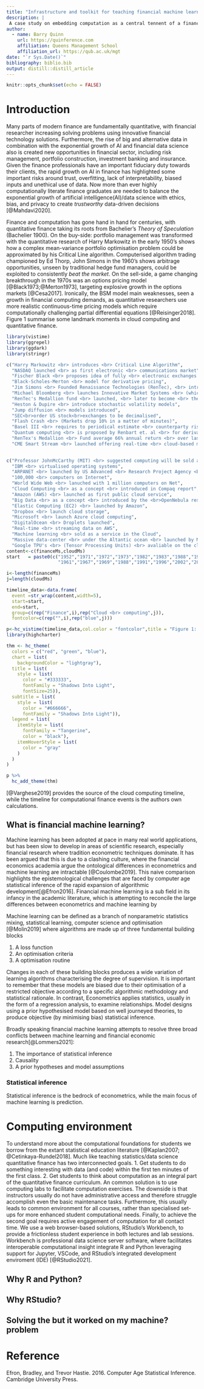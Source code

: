 ```yaml
---
title: "Infrastructure and toolkit for teaching financial machine learning"
description: |
 A case study on embedding computation as a central tennent of a finance curicullum.
author:
  - name: Barry Quinn 
    url: https://quinference.com
    affiliation: Queens Management School
    affiliation_url: https://qub.ac.uk/mgt
date: "`r Sys.Date()`"
bibliography: biblio.bib
output: distill::distill_article
---
```


```r
knitr::opts_chunk$set(echo = FALSE)
```
# Introduction

Many parts of modern finance are fundamentally quantitative, with financial researcher increasing solving problems using innovative financial technology solutions.  Furthermore, the rise of big and alternative data in combination with the exponential growth of AI and financial data science also is created new opportunities in financial sector, including risk management, portfolio construction, investment banking and insurance.  Given the finance professionals have an important fiduciary duty towards their clients, the rapid growth on AI in finance has highlighted some important risks around trust, overfitting, lack of interpretability, biased inputs and unethical use of data.  Now more than ever highly computationally literate finance graduates are needed to balance the exponential growth of artificial intelligence(AI)/data science with ethics, bias, and privacy to create *trustworthy* data-driven decisions [@Mahdavi2020].

Finance and computation has gone hand in hand for centuries, with quantitative finance taking its roots from Bachelier’s *Theory of Speculation* (Bachelier 1900). On the buy-side: portfolio management was transformed with the quantitative research of Harry Markowitz in the early 1950’s shows how a complex mean-variance portfolio optimisation problem could be approximated by his Critical Line algorithm. Computerised algorithm trading championed by Ed Thorp, John Simons in the 1960’s shows arbitrage opportunities, unseen by traditional hedge fund managers, could be exploited to consistently *beat the market*.  On the sell-side, a game changing breakthrough in the 1970s was an options pricing model [@Black1973;@Merton1973], targeting explosive growth in the options markets [@Cesa2017]. Ironically, the BSM model main weaknesses, seen a growth in financial computing demands, as quantitative researchers use more realistic continuous-time pricing models which require computationally challenging partial differential equations [@Reisinger2018].  Figure 1 summarise some landmark moments in cloud computing and quantitative finance.


```r
library(vistime)
library(ggrepel)
library(ggdark)
library(stringr)

c("Harry Markowitz <br> introduces <br> Critical Line Algorithm",
  "NASDAQ launched <br> as first electronic <br> communications market",
  "Fischer Black <br> proposes idea of fully <br> electronic exchanges <br> in a landmark paper",
  "Black-Scholes-Merton <br> model for derivative pricing",
  "Jim Simons <br> Founded Renaissance Technologies (RenTec), <br> introducing complex mathematical trading algorithms to markets",
  "Michael Bloomberg <br> launches Innovative Market Systems <br> (which become Bloomberg LLP)",
  "RenTec's Medallion fund <br> launched, <br> later to become <br> the most successful hedge fund in history",
  "Heston & Dupire <br> introduce stochastic volatility models",
  "Jump diffusion <br> models introduced",
  "SEC<br>order US stock<br>exchanges to be decimalised",
  "Flash Crash <br> (Markets drop 10% in a matter of minutes)",
  "Basel III <br> requires to periodical estimate <br> counterparty risk of complex derivatives",
  "Quantum computing <br> is proposed by Renbart et. al <br> for derivative pricing",
  "RenTex's Medallion <br> Fund average 66% annual return <br> over last 30 years",
  "CME Smart Stream <br> launched offering real-time <br> cloud-based market data")->financeMs
  

c("Professor JohnMcCarthy (MIT) <br> suggested computing will be sold as a utility",
  "IBM <br> virtualised operating systems",
  "ARPANET <br> launched by US Advanced <br> Research Project Agency <br> connect 4 university computer systems",
  "100,000 <br> computers on Internet",
  "World Wide Web <br> lanuched with 1 million computers on Net",
  "Cloud Computing <br> as a concept <br> introduced in Compaq report",
  "Amazon (AWS) <br> launched as first public cloud service",
  "Big Data <br> as a concept <br> introduced by the <br>OpenNebula research project launched",
  "Elastic Computing (EC2) <br> launched by Amazon",
  "Dropbox <br> launch cloud storage",
  "Microsoft <br> launch Azure cloud computing",
  "DigitalOcean <br> Droplets launched",
  "Real-time <br> streaming data on AWS",
  "Machine learning <br> sold as a service in the Cloud",
  "Massive data-center <br> under the Altantic ocean <br> launched by Microsoft",
  "Google TPU's <br> (Tensor Processing Units) <br> avaliable on the cloud, <br> introducing tensor-based mathematical to public")->cloudMs            
content<-c(financeMs,cloudMs)            
start   = paste0(c("1952","1971","1972","1973","1982","1983","1988","1993","2000","2001","2010","2013","2017","2018","2019",
                   "1961","1967","1969","1988","1991","1996","2002","2005","2006","2007","2010","2012","2013","2015","2018","2019"),"-01-01")

i<-length(financeMs)
j=length(cloudMs)

timeline_data<-data.frame(
  event =str_wrap(content,width=5),
  start=start,
  end=start,
  group=c(rep("Finance",i),rep("Cloud <br> computing",j)),
  fontcolor=c(rep("",i),rep("blue",j)))

p<-hc_vistime(timeline_data,col.color = "fontcolor",title = "Figure 1: Timeline of landscape computing events in finance and cloud computing")
library(highcharter)

thm <- hc_theme(
  colors = c("red", "green", "blue"),
  chart = list(
    backgroundColor = "lightgray"),
  title = list(
    style = list(
      color = "#333333",
      fontFamily = "Shadows Into Light",
      fontSize=25)),
  subtitle = list(
    style = list(
      color = "#666666",
      fontFamily = "Shadows Into Light")),
  legend = list(
    itemStyle = list(
      fontFamily = "Tangerine",
      color = "black"),
    itemHoverStyle = list(
      color = "gray"
    )
  )
)

p %>%
  hc_add_theme(thm)
```

<figurecaption> [@Varghese2019] provides the source of the cloud computing timeline, while the timeline for computational finance events is the authors own calculations. <figurecaption/>

## What is financial machine learning?
Machine learning has been adopted at pace in many real world applications, but has been slow to develop in areas of scientific research, especially financial research where tradition econometric techniques dominate.  It has been argued that this is due to a clashing culture, where the financial economics academia argue the ontological differences in econometrics and machine learning are intractable [@Coulombe2019]. This naive comparison highlights the epistemological challenges that are faced by computer age statistical inference of the rapid expansion of algorithmic development[@Efron2016]. Financial machine learning is a sub field in its infancy in the academic literature, which is attempting to reconcile the large differences between econometrics and machine learning by

Machine learning can be defined as a branch of nonparametric statistics mixing, statistical learning, computer science and optimisation [@Molin2019] where algorithms are made up of three fundamental building blocks

1. A loss function
2. An optimisation criteria
3. A optimisation routine    

Changes in each of these building blocks produces a wide variation of learning algorithms characterising the degree of supervision. It is important to remember that these models are biased due to their optimisation of a restricted objective according to a specific algorithmic methodology and statistical rationale.  In contrast, Econometrics applies statistics, usually in the form of a regression analysis, to examine relationships. Model designs using a prior hypothesised model based on well journeyed theories, to produce objective (by minimising bias) statistical inference.  

Broadly speaking financial machine learning attempts to resolve three broad conflicts between machine learning and financial economic research[@Lommers2021]:

1. The importance of statistical inference
2. Causality
3. A prior hypotheses and model assumptions

### Statistical inference
Statistical inference is the bedrock of econometrics, while the main focus of machine learning is prediction.

# Computing environment
To understand more about the computational foundations for students we borrow from the extant statistical education literature [@Kaplan2007; @Cetinkaya-Rundel2018].  Much like teaching statistics/data science quantitative finance has two interconnected goals. 
1. Get students to do something interesting with data (and code) within the first ten minutes of the first class.
2. Get students to think about computation as an integral part of the quantitative finance curriculum.
An common solution is to use computing labs to facilitate computation exercises.  The downside is that instructors usually do not have administrative access and therefore struggle accomplish even the basic maintenance tasks.  Furthermore, this usually leads to common environment for all courses, rather than specialised set-ups for more enhanced student computational needs.  Finally, to achieve the second goal requires active engagement of computation for all contact time. 
We use a web browser-based solutions, RStudio’s Workbench, to provide a frictionless student experience in both lectures and lab sessions. Workbench is professional data science server software, where facilitates interoperable computational insight integrate R and Python leveraging support for Jupyter, VSCode, and RStudio’s integrated development enviroment (IDE) [@RStudio2021].

## Why R and Python?

## Why RStudio?

## Solving the **but it worked on my machine?** problem

# Reference

Efron, Bradley, and Trevor Hastie. 2016. Computer Age Statistical Inference. Cambridge University Press.


